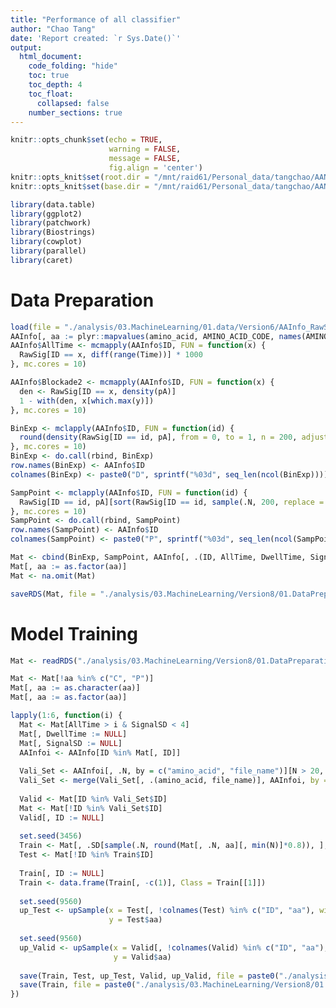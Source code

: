 ```yaml
---
title: "Performance of all classifier"
author: "Chao Tang"
date: 'Report created: `r Sys.Date()`'
output: 
  html_document: 
    code_folding: "hide"
    toc: true
    toc_depth: 4
    toc_float: 
      collapsed: false
    number_sections: true
---
```


```r
knitr::opts_chunk$set(echo = TRUE, 
                      warning = FALSE, 
                      message = FALSE, 
                      fig.align = 'center')
knitr::opts_knit$set(root.dir = "/mnt/raid61/Personal_data/tangchao/AANanopore")
knitr::opts_knit$set(base.dir = "/mnt/raid61/Personal_data/tangchao/AANanopore")
```

```r
library(data.table)
library(ggplot2)
library(patchwork)
library(Biostrings)
library(cowplot)
library(parallel)
library(caret)
```

# Data Preparation

```r
load(file = "./analysis/03.MachineLearning/01.data/Version6/AAInfo_RawSig.RData")
AAInfo[, aa := plyr::mapvalues(amino_acid, AMINO_ACID_CODE, names(AMINO_ACID_CODE))]
AAInfo$AllTime <- mcmapply(AAInfo$ID, FUN = function(x) {
  RawSig[ID == x, diff(range(Time))] * 1000
}, mc.cores = 10)

AAInfo$Blockade2 <- mcmapply(AAInfo$ID, FUN = function(x) {
  den <- RawSig[ID == x, density(pA)]
  1 - with(den, x[which.max(y)])
}, mc.cores = 10)
```

```r
BinExp <- mclapply(AAInfo$ID, FUN = function(id) {
  round(density(RawSig[ID == id, pA], from = 0, to = 1, n = 200, adjust = 1)$y, 3)
}, mc.cores = 10)
BinExp <- do.call(rbind, BinExp)
row.names(BinExp) <- AAInfo$ID
colnames(BinExp) <- paste0("D", sprintf("%03d", seq_len(ncol(BinExp))))
```

```r
SampPoint <- mclapply(AAInfo$ID, FUN = function(id) {
  RawSig[ID == id, pA][sort(RawSig[ID == id, sample(.N, 200, replace = TRUE)])]
}, mc.cores = 10)
SampPoint <- do.call(rbind, SampPoint)
row.names(SampPoint) <- AAInfo$ID
colnames(SampPoint) <- paste0("P", sprintf("%03d", seq_len(ncol(SampPoint))))
```

```r
Mat <- cbind(BinExp, SampPoint, AAInfo[, .(ID, AllTime, DwellTime, SignalSD, Blockade2, aa)])
Mat[, aa := as.factor(aa)]
Mat <- na.omit(Mat)
```

```r
saveRDS(Mat, file = "./analysis/03.MachineLearning/Version8/01.DataPreparation/All_Transformed_data.Rds")
```


# Model Training

```r
Mat <- readRDS("./analysis/03.MachineLearning/Version8/01.DataPreparation/All_Transformed_data.Rds")
```

```r
Mat <- Mat[!aa %in% c("C", "P")]
Mat[, aa := as.character(aa)]
Mat[, aa := as.factor(aa)]
```

```r
lapply(1:6, function(i) {
  Mat <- Mat[AllTime > i & SignalSD < 4]
  Mat[, DwellTime := NULL]
  Mat[, SignalSD := NULL]
  AAInfoi <- AAInfo[ID %in% Mat[, ID]]
  
  Vali_Set <- AAInfoi[, .N, by = c("amino_acid", "file_name")][N > 20, .SD[which.min(N)], amino_acid]
  Vali_Set <- merge(Vali_Set[, .(amino_acid, file_name)], AAInfoi, by = c("amino_acid", "file_name"))
  
  Valid <- Mat[ID %in% Vali_Set$ID]
  Mat <- Mat[!ID %in% Vali_Set$ID]
  Valid[, ID := NULL]
  
  set.seed(3456)
  Train <- Mat[, .SD[sample(.N, round(Mat[, .N, aa][, min(N)]*0.8)), ], aa]
  Test <- Mat[!ID %in% Train$ID]
  
  Train[, ID := NULL]
  Train <- data.frame(Train[, -c(1)], Class = Train[[1]])
  
  set.seed(9560)
  up_Test <- upSample(x = Test[, !colnames(Test) %in% c("ID", "aa"), with = F],
                      y = Test$aa)                         
  
  set.seed(9560)
  up_Valid <- upSample(x = Valid[, !colnames(Valid) %in% c("ID", "aa"), with = F],
                       y = Valid$aa)
  
  save(Train, Test, up_Test, Valid, up_Valid, file = paste0("./analysis/03.MachineLearning/Version8/01.DataPreparation/Modeling_Data_", i, ".RData"))
  save(Train, file = paste0("./analysis/03.MachineLearning/Version8/01.DataPreparation/Train_Data_", i, ".RData"))
})
```

